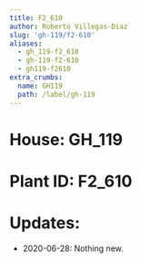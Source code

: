 ```yaml
---
title: F2_610
author: Roberto Villegas-Diaz
slug: 'gh-119/f2-610'
aliases:
  - gh_119-f2_610
  - gh-119-f2-610
  - gh119-f2610
extra_crumbs:
  name: GH119
  path: /label/gh-119
---
```


# **House**: GH_119
# **Plant ID**: F2_610
# **Updates**: 
 - 2020-06-28: Nothing new.
